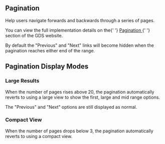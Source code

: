 
<Meta title="Components/Pagination/Information" />

<h2>Pagination</h2>

<p>Help users navigate forwards and backwards through a series of pages.</p>

<p>
  You can view the full implementation details on the{' '}
  <a
    href="https://design-system.service.gov.uk/components/pagination/"
    target="_blank"
    rel="noreferrer"
  >
    Pagination
  </a>{' '}
  section of the GDS website.
</p>

<p>
  By default the "Previous" and "Next" links will become hidden when the
  pagination reaches either end of the range.
</p>

<h2>Pagination Display Modes</h2>

<h3>Large Results</h3>
<p>
  When the number of pages rises above 20, the pagination automatically reverts
  to using a large view to show the first, large and mid range options.
</p>
<p>The "Previous" and "Next" options are still displayed as normal.</p>
<h3>Compact View</h3>
<p>
  When the number of pages drops below 3, the pagination automatically reverts
  to using a compact view.
</p>
